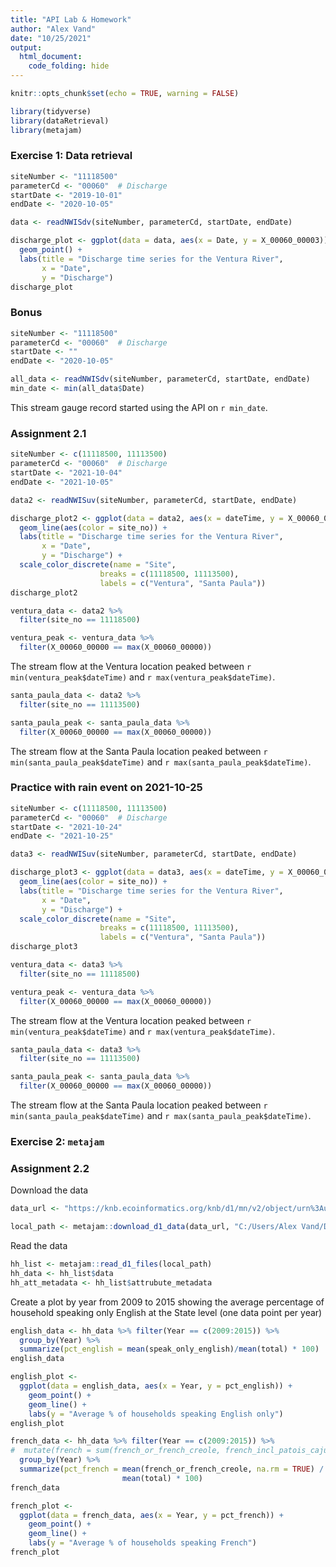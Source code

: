 ```yaml
---
title: "API Lab & Homework"
author: "Alex Vand"
date: "10/25/2021"
output:
  html_document:
    code_folding: hide
---
```


```r
knitr::opts_chunk$set(echo = TRUE, warning = FALSE)
```

```r
library(tidyverse)
library(dataRetrieval)
library(metajam)
```

### Exercise 1: Data retrieval

```r
siteNumber <- "11118500"
parameterCd <- "00060"  # Discharge
startDate <- "2019-10-01"  
endDate <- "2020-10-05"

data <- readNWISdv(siteNumber, parameterCd, startDate, endDate)
```

```r
discharge_plot <- ggplot(data = data, aes(x = Date, y = X_00060_00003)) +
  geom_point() +
  labs(title = "Discharge time series for the Ventura River",
       x = "Date",
       y = "Discharge")
discharge_plot
```

### Bonus

```r
siteNumber <- "11118500"
parameterCd <- "00060"  # Discharge
startDate <- ""  
endDate <- "2020-10-05"

all_data <- readNWISdv(siteNumber, parameterCd, startDate, endDate)
min_date <- min(all_data$Date)
```
This stream gauge record started using the API on `r min_date`.

### Assignment 2.1

```r
siteNumber <- c(11118500, 11113500)
parameterCd <- "00060"  # Discharge
startDate <- "2021-10-04"  
endDate <- "2021-10-05"

data2 <- readNWISuv(siteNumber, parameterCd, startDate, endDate)
```

```r
discharge_plot2 <- ggplot(data = data2, aes(x = dateTime, y = X_00060_00000)) +
  geom_line(aes(color = site_no)) +
  labs(title = "Discharge time series for the Ventura River",
       x = "Date",
       y = "Discharge") +
  scale_color_discrete(name = "Site",
                    breaks = c(11118500, 11113500),
                    labels = c("Ventura", "Santa Paula"))
discharge_plot2
```

```r
ventura_data <- data2 %>%
  filter(site_no == 11118500)

ventura_peak <- ventura_data %>%
  filter(X_00060_00000 == max(X_00060_00000))
```

The stream flow at the Ventura location peaked between `r min(ventura_peak$dateTime)` and `r max(ventura_peak$dateTime)`.

```r
santa_paula_data <- data2 %>%
  filter(site_no == 11113500)

santa_paula_peak <- santa_paula_data %>%
  filter(X_00060_00000 == max(X_00060_00000))
```

The stream flow at the Santa Paula location peaked between `r min(santa_paula_peak$dateTime)` and `r max(santa_paula_peak$dateTime)`.

### Practice with rain event on 2021-10-25

```r
siteNumber <- c(11118500, 11113500)
parameterCd <- "00060"  # Discharge
startDate <- "2021-10-24"  
endDate <- "2021-10-25"

data3 <- readNWISuv(siteNumber, parameterCd, startDate, endDate)
```

```r
discharge_plot3 <- ggplot(data = data3, aes(x = dateTime, y = X_00060_00000)) +
  geom_line(aes(color = site_no)) +
  labs(title = "Discharge time series for the Ventura River",
       x = "Date",
       y = "Discharge") +
  scale_color_discrete(name = "Site",
                    breaks = c(11118500, 11113500),
                    labels = c("Ventura", "Santa Paula"))
discharge_plot3
```

```r
ventura_data <- data3 %>%
  filter(site_no == 11118500)

ventura_peak <- ventura_data %>%
  filter(X_00060_00000 == max(X_00060_00000))
```

The stream flow at the Ventura location peaked between `r min(ventura_peak$dateTime)` and `r max(ventura_peak$dateTime)`.


```r
santa_paula_data <- data3 %>%
  filter(site_no == 11113500)

santa_paula_peak <- santa_paula_data %>%
  filter(X_00060_00000 == max(X_00060_00000))
```

The stream flow at the Santa Paula location peaked between `r min(santa_paula_peak$dateTime)` and `r max(santa_paula_peak$dateTime)`.

### Exercise 2: `metajam`

### Assignment 2.2

Download the data

```r
data_url <- "https://knb.ecoinformatics.org/knb/d1/mn/v2/object/urn%3Auuid%3A7fc6f6db-c5ea-426a-a743-1f2edafb43b8"

local_path <- metajam::download_d1_data(data_url, "C:/Users/Alex Vand/Documents/EDS_213/eds213_week2/download_data")
```

Read the data

```r
hh_list <- metajam::read_d1_files(local_path)
hh_data <- hh_list$data
hh_att_metadata <- hh_list$attrubute_metadata
```

Create a plot by year from 2009 to 2015 showing the average percentage of household speaking only English at the State level (one data point per year)

```r
english_data <- hh_data %>% filter(Year == c(2009:2015)) %>% 
  group_by(Year) %>% 
  summarize(pct_english = mean(speak_only_english)/mean(total) * 100)
english_data
```


```r
english_plot <-
  ggplot(data = english_data, aes(x = Year, y = pct_english)) +
    geom_point() +
    geom_line() +
    labs(y = "Average % of households speaking English only")
english_plot
```

```r
french_data <- hh_data %>% filter(Year == c(2009:2015)) %>%
#  mutate(french = sum(french_or_french_creole, french_incl_patois_cajun, french_creole, na.rm = TRUE)) %>% 
  group_by(Year) %>% 
  summarize(pct_french = mean(french_or_french_creole, na.rm = TRUE) /
                         mean(total) * 100)
french_data
```

```r
french_plot <-
  ggplot(data = french_data, aes(x = Year, y = pct_french)) +
    geom_point() +
    geom_line() +
    labs(y = "Average % of households speaking French")
french_plot
```







